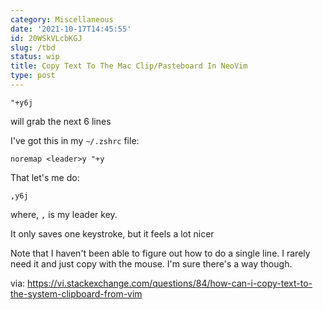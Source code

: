```yaml
---
category: Miscellaneous
date: '2021-10-17T14:45:55'
id: 20WSkVLcbKGJ
slug: /tbd
status: wip
title: Copy Text To The Mac Clip/Pasteboard In NeoVim
type: post
---
```


```
"+y6j
```

will grab the next 6 lines


I've got this in my `~/.zshrc` file:

```
noremap <leader>y "+y
```

That let's me do:

```
,y6j
```

where, `,` is my leader key. 

It only saves one keystroke, but it feels a lot nicer

Note that I haven't been able to figure out how to do a single line. I rarely need it and just copy with the mouse. I'm sure there's a way though. 


via: https://vi.stackexchange.com/questions/84/how-can-i-copy-text-to-the-system-clipboard-from-vim